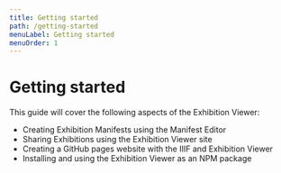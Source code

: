```yaml
---
title: Getting started
path: /getting-started
menuLabel: Getting started
menuOrder: 1
---
```


# Getting started

This guide will cover the following aspects of the Exhibition Viewer:

- Creating Exhibition Manifests using the Manifest Editor
- Sharing Exhibitions using the Exhibition Viewer site
- Creating a GitHub pages website with the IIIF and Exhibition Viewer
- Installing and using the Exhibition Viewer as an NPM package
